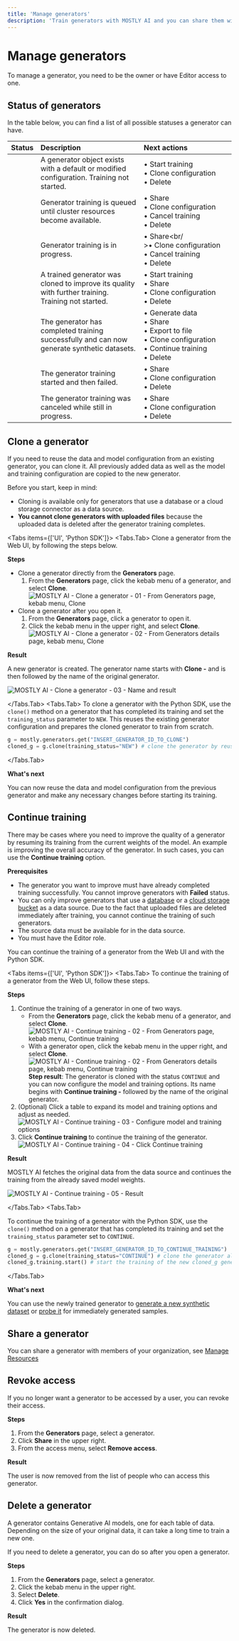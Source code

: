 ```yaml
---
title: 'Manage generators'
description: 'Train generators with MOSTLY AI and you can share them with peers and colleagues, generate synthetic datasets, transfer ownership, manage access, and more.'
---
```



# Manage generators

To manage a generator, you need to be the owner or have Editor access to one.

## Status of generators

In the table below, you can find a list of all possible statuses a generator can have.

| Status         | Description                                                                                        | Next actions                                                                                                         |
| :------------- | :------------------------------------------------------------------------------------------------- | :------------------------------------------------------------------------------------------------------------------- |
| <New />        | A generator object exists with a default or modified configuration. Training not started.          | • Start training<br />• Clone configuration<br />• Delete                                                            |
| <Queued />     | Generator training is queued until cluster resources become available.                             | • Share<br />• Clone configuration<br />• Cancel training<br />• Delete                                              |
| <InProgress /> | Generator training is in progress.                                                                 | • Share<br/ >•&nbsp;Clone&nbsp;configuration<br />•&nbsp;Cancel&nbsp;training<br />• Delete                          |
| <Continue />   | A trained generator was cloned to improve its quality with further training. Training not started. | • Start&nbsp;training<br />• Share<br />• Clone configuration<br />• Delete                                          |
| <Ready />      | The generator has completed training successfully and can now generate synthetic datasets.         | • Generate data<br />• Share<br />• Export to file<br />• Clone configuration<br />• Continue training<br />• Delete |
| <Failed />     | The generator training started and then failed.                                                    | • Share<br />• Clone configuration<br />• Delete                                                                     |
| <Canceled />   | The generator training was canceled while still in progress.                                       | • Share<br />• Clone configuration<br />• Delete                                                                     |

## Clone a generator

If you need to reuse the data and model configuration from an existing generator, you can clone it. All previously added data as well as the model and training configuration are copied to the new generator.

<Callout>
Before you start, keep in mind:

- Cloning is available only for generators that use a database or a cloud storage connector as a data source.
- **You cannot clone generators with uploaded files** because the uploaded data is deleted after the generator training completes.

</Callout>

<Tabs items={['UI', 'Python SDK']}>
<Tabs.Tab>
Clone a generator from the Web UI, by following the steps below.

**Steps**

- Clone a generator directly from the **Generators** page.
  1. From the **Generators** page, click the kebab menu of a generator, and select **Clone**.
     <Image src="/docimages/generators/manage/clone-from-generators-page.webp" alt="MOSTLY AI - Clone a generator - 01 - From Generators page, kebab menu, Clone" width={800} height={150} />
- Clone a generator after you open it.
  1. From the **Generators** page, click a generator to open it.
  2. Click the kebab menu in the upper right, and select **Clone**.
     <Image src="/docimages/generators/manage/clone-from-generator-details.webp" alt="MOSTLY AI - Clone a generator - 02 - From Generators details page, kebab menu, Clone" width={800} height={150} />

**Result**

A new generator is created. The generator name starts with **Clone -** and is then followed by the name of the original generator.

<Image src="/docimages/generators/manage/cloned-generator-result-name.webp" alt="MOSTLY AI - Clone a generator - 03 - Name and result" width={800} height={150} />

</Tabs.Tab>
<Tabs.Tab>
To clone a generator with the Python SDK, use the `clone()` method on a generator that has completed its training and set the `training_status` parameter to `NEW`. This reuses the existing generator configuration and prepares the cloned generator to train from scratch.

```python filename="python" copy
g = mostly.generators.get("INSERT_GENERATOR_ID_TO_CLONE")
cloned_g = g.clone(training_status="NEW") # clone the generator by reusing its data and model configuration and prepare for a new training
```

</Tabs.Tab>
</Tabs>

**What's next**

You can now reuse the data and model configuration from the previous generator and make any necessary changes before starting its training.

## Continue training

There may be cases where you need to improve the quality of a generator by resuming its training from the current weights of the model. An example is improving the overall accuracy of the generator. In such cases, you can use the **Continue training** option.

**Prerequisites**

- The generator you want to improve must have already completed training successfully. You cannot improve generators with **Failed** status.
- You can only improve generators that use a [database](/connectors/create#database-connectors) or a [cloud storage bucket](/connectors/create#cloud-storage-connectors) as a data source. Due to the fact that uploaded files are deleted immediately after training, you cannot continue the training of such generators.
- The source data must be available for in the data source.
- You must have the Editor role.

You can continue the training of a generator from the Web UI and with the Python SDK.

<Tabs items={['UI', 'Python SDK']}>
<Tabs.Tab>
To continue the training of a generator from the Web UI, follow these steps.

**Steps**

1. Continue the training of a generator in one of two ways.
   - From the **Generators** page, click the kebab menu of a generator, and select **Clone**.
     <Image src="/docimages/generators/manage/continue-training-01-generators-page-kebab-menu.webp" alt="MOSTLY AI - Continue training - 02 - From Generators page, kebab menu, Continue training" width={800} height={150} />
   - With a generator open, click the kebab menu in the upper right, and select **Clone**.
     <Image src="/docimages/generators/manage/continue-training-02-opened-generator.webp" alt="MOSTLY AI - Continue training - 02 - From Generators details page, kebab menu, Continue training" width={800} height={150} />
     **Step result**: The generator is cloned with the status `CONTINUE` and you can now configure the model and training options. Its name begins with **Continue training -** followed by the name of the original generator.
2. (Optional) Click a table to expand its model and training options and adjust as needed.
   <Image src="/docimages/generators/manage/continue-training-03-configure-model-training.webp" alt="MOSTLY AI - Continue training - 03 - Configure model and training options" width={800} height={150} />
3. Click **Continue training** to continue the training of the generator.
   <Image src="/docimages/generators/manage/continue-training-04-click-continue-training.webp" alt="MOSTLY AI - Continue training - 04 - Click Continue training" width={800} height={150} />

**Result**

MOSTLY AI fetches the original data from the data source and continues the training from the already saved model weights.

<Image src="/docimages/generators/manage/continue-training-05-result.webp" alt="MOSTLY AI - Continue training - 05 - Result" width={800} height={150} />

</Tabs.Tab>
<Tabs.Tab>

To continue the training of a generator with the Python SDK, use the `clone()` method on a generator that has completed its training and set the `training_status` parameter set to `CONTINUE`.

```python filename="python" copy
g = mostly.generators.get("INSERT_GENERATOR_ID_TO_CONTINUE_TRAINING")
cloned_g = g.clone(training_status="CONTINUE") # clone the generator along with its saved model weights
cloned_g.training.start() # start the training of the new cloned_g generator
```

</Tabs.Tab>
</Tabs>

**What's next**

You can use the newly trained generator to [generate a new synthetic dataset](/synthetic-datasets/generate) or [probe it](/generators/live-probing) for immediately generated samples.

## Share a generator

You can share a generator with members of your organization, see [Manage Resources](../organizations/manage-resources.mdx#share-a-resource-with-an-organization)

## Revoke access

If you no longer want a generator to be accessed by a user, you can revoke their access.

**Steps**

1. From the **Generators** page, select a generator.
2. Click **Share** in the upper right.
3. From the access menu, select **Remove access**.

**Result**

The user is now removed from the list of people who can access this generator.

## Delete a generator

A generator contains Generative AI models, one for each table of data. Depending on the size of your original data, it can take a long time to train a new one.

If you need to delete a generator, you can do so after you open a generator.

**Steps**

1. From the **Generators** page, select a generator.
2. Click the kebab menu in the upper right.
3. Select **Delete**.
4. Click **Yes** in the confirmation dialog.

**Result**

The generator is now deleted.
